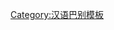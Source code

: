 {{User language-1|zh-pinggu|该用戶'''[[:Category:zh-pinggu 使用者|平谷话]]'''说得[[:Category:zh-pinggu-1 使用者|不咋地]]。|平谷话|12|9}}<noinclude>[[Category:汉语巴别模板]]</noinclude>